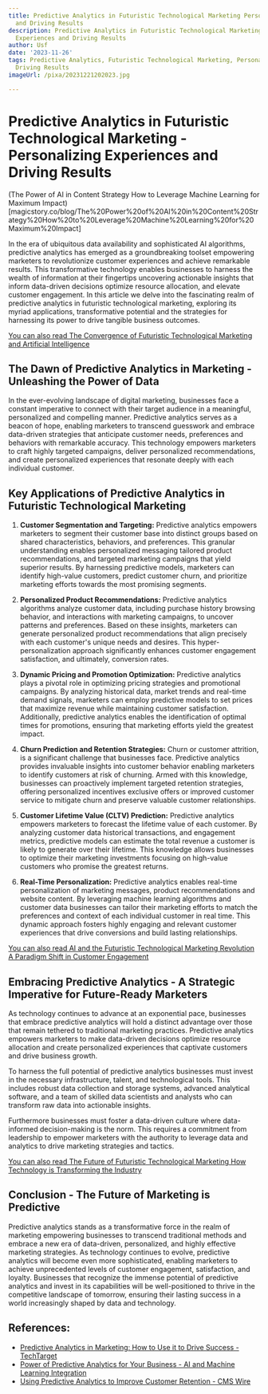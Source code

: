 ```yaml
---
title: Predictive Analytics in Futuristic Technological Marketing Personalizing Experiences
  and Driving Results
description: Predictive Analytics in Futuristic Technological Marketing Personalizing
  Experiences and Driving Results
author: Usf
date: '2023-11-26'
tags: Predictive Analytics, Futuristic Technological Marketing, Personalizing Experiences,
  Driving Results
imageUrl: /pixa/20231221202023.jpg

---
```

#  Predictive Analytics in Futuristic Technological Marketing  - Personalizing Experiences and Driving Results
(The Power  of AI in Content Strategy  How to Leverage Machine Learning for Maximum Impact)[magicstory.co/blog/The%20Power%20of%20AI%20in%20Content%20Strategy%20How%20to%20Leverage%20Machine%20Learning%20for%20Maximum%20Impact]

In  the era  of ubiquitous data availability and sophisticated AI algorithms, predictive analytics has emerged as a groundbreaking toolset empowering marketers to revolutionize customer experiences and achieve remarkable results. This  transformative technology enables businesses to harness the  wealth of information at their fingertips uncovering actionable insights that inform data-driven decisions optimize resource allocation, and elevate customer engagement. In this article we delve into the fascinating realm of predictive analytics  in futuristic technological marketing, exploring its myriad applications, transformative potential and the strategies for harnessing its  power to drive tangible business outcomes.

[You can also read The Convergence of Futuristic Technological  Marketing and Artificial Intelligence](The%20Convergence%20of%20Futuristic%20Technological%20Marketing%20and%20Artificial%20Intelligence)


## The Dawn of Predictive Analytics in Marketing  - Unleashing the Power  of Data

In the ever-evolving  landscape of digital marketing, businesses face a constant imperative to connect with their  target audience in a meaningful, personalized and compelling manner.  Predictive analytics serves as a beacon of hope, enabling marketers to transcend guesswork and embrace data-driven strategies that anticipate customer needs, preferences and behaviors with remarkable accuracy. This technology empowers marketers to craft highly targeted campaigns, deliver personalized recommendations, and create personalized  experiences that resonate deeply  with each individual customer.

## Key Applications of Predictive Analytics in Futuristic Technological Marketing

1.  **Customer Segmentation and Targeting:** Predictive analytics empowers marketers to segment their customer base into distinct groups based on shared characteristics,  behaviors, and preferences. This granular understanding enables personalized messaging  tailored product recommendations, and targeted marketing campaigns that yield  superior results. By harnessing predictive models, marketers can identify high-value customers, predict customer churn,  and prioritize marketing efforts towards the most promising segments.


2.  **Personalized Product Recommendations:** Predictive analytics  algorithms  analyze customer data, including purchase history  browsing behavior, and interactions with marketing campaigns, to uncover patterns and preferences. Based  on these insights, marketers can generate personalized product  recommendations  that align precisely with each customer's unique needs and desires. This hyper-personalization approach significantly enhances customer engagement satisfaction, and ultimately, conversion rates.


3. **Dynamic Pricing and Promotion Optimization:** Predictive analytics plays a pivotal role in optimizing pricing strategies and promotional campaigns. By analyzing  historical data,  market  trends and real-time demand signals, marketers can employ predictive models to set prices that maximize revenue while maintaining customer satisfaction. Additionally, predictive analytics enables the identification of optimal times for promotions, ensuring  that marketing efforts yield the greatest impact.


4. **Churn Prediction and Retention Strategies:** Churn or customer attrition, is a significant challenge that businesses face. Predictive  analytics provides invaluable insights  into customer behavior enabling marketers to identify customers at risk of churning. Armed with  this knowledge, businesses can proactively implement  targeted retention strategies, offering personalized incentives exclusive  offers  or improved customer service to mitigate churn and preserve  valuable  customer relationships.


5. **Customer Lifetime Value  (CLTV) Prediction:** Predictive  analytics empowers marketers to  forecast the lifetime value of each customer. By analyzing customer data historical transactions, and engagement metrics, predictive models can estimate the total revenue a customer is likely to generate over their lifetime. This knowledge allows businesses to optimize their  marketing investments  focusing  on high-value customers who promise the greatest returns.


6. **Real-Time Personalization:** Predictive analytics enables real-time personalization of  marketing messages,  product recommendations and website  content. By leveraging machine learning algorithms and customer  data businesses can tailor their marketing efforts to match the preferences and context of each individual customer in real time.  This dynamic approach fosters highly  engaging and relevant customer experiences that drive conversions and build lasting relationships.

[You can also read AI and the Futuristic Technological Marketing Revolution A Paradigm Shift in Customer Engagement](AI%20and%20the%20Futuristic%20Technological%20Marketing%20Revolution%20A%20Paradigm%20Shift%20in%20Customer%20Engagement)


## Embracing Predictive  Analytics - A Strategic Imperative for Future-Ready Marketers

As technology continues to  advance  at an exponential pace, businesses that  embrace  predictive analytics will hold a distinct advantage over those that remain tethered to traditional marketing practices. Predictive analytics  empowers marketers to make data-driven decisions optimize resource allocation and create personalized experiences that captivate  customers  and drive business growth.

To harness the full potential of predictive analytics businesses must invest in the necessary infrastructure, talent, and technological tools. This includes  robust  data collection and storage systems, advanced analytical software, and a  team of skilled data scientists and  analysts who can transform raw data into actionable insights.

Furthermore businesses must foster a data-driven culture where data-informed decision-making is the norm. This requires  a commitment from  leadership to empower marketers  with the authority to leverage data and analytics to drive marketing strategies and tactics.

[You  can also read The Future of Futuristic Technological Marketing How Technology is  Transforming the Industry](The%20Future%20of%20Futuristic%20Technological%20Marketing%20How%20Technology%20is%20Transforming%20the%20Industry)


## Conclusion -  The Future of Marketing is Predictive

Predictive analytics stands as a transformative force in the realm of marketing empowering businesses to transcend  traditional methods and embrace a new era of data-driven, personalized, and highly  effective marketing  strategies. As  technology continues to evolve, predictive analytics will become even more sophisticated, enabling marketers to achieve  unprecedented levels of customer engagement, satisfaction, and loyalty. Businesses that  recognize the immense  potential  of predictive analytics and invest  in its capabilities will be well-positioned to thrive in  the competitive landscape of tomorrow,  ensuring their lasting  success in a world increasingly shaped by data and  technology.

## References:
- [Predictive Analytics in Marketing: How to Use it to Drive Success - TechTarget](https://www.techtarget.com/searchbusinessanalytics/tip/Predictive-analytics-in-marketing-Achieving-success)
- [Power of Predictive Analytics for Your Business - AI and Machine Learning Integration](https://www.linkedin.com/pulse/power-predictive-analytics-your-business-ai-machine-learning)
- [Using Predictive Analytics to Improve Customer Retention - CMS Wire](https://www.cmswire.com/customer-experience/using-predictive-analytics-to-improve-customer-retention/)
